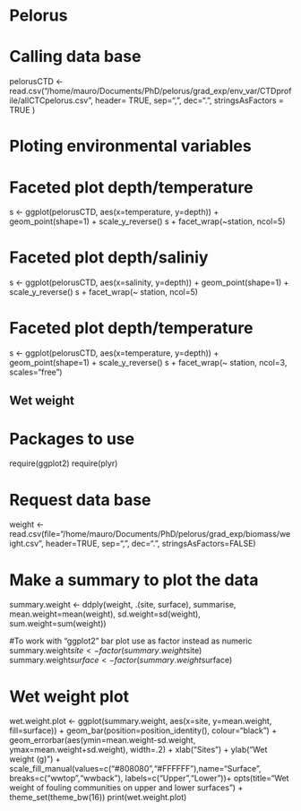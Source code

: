Pelorus
=======

# Calling data base
pelorusCTD <- read.csv("/home/mauro/Documents/PhD/pelorus/grad_exp/env_var/CTDprofile/allCTCpelorus.csv",
header= TRUE, 
sep=",",
dec=".", 
stringsAsFactors = TRUE
)

# Ploting environmental variables
# Faceted plot depth/temperature
s <- ggplot(pelorusCTD, aes(x=temperature, y=depth)) + geom_point(shape=1) + scale_y_reverse()
s + facet_wrap(~station, ncol=5)

# Faceted plot depth/saliniy
s <- ggplot(pelorusCTD, aes(x=salinity, y=depth)) + geom_point(shape=1) + scale_y_reverse()
s + facet_wrap(~ station, ncol=5)


# Faceted plot depth/temperature
s <- ggplot(pelorusCTD, aes(x=temperature, y=depth)) + geom_point(shape=1) + scale_y_reverse()
s + facet_wrap(~ station, ncol=3, scales="free")

Wet weight
----------
# Packages to use
require(ggplot2)
require(plyr)

# Request data base
weight <- read.csv(file="/home/mauro/Documents/PhD/pelorus/grad_exp/biomass/weight.csv", header=TRUE, sep=",", dec=".", stringsAsFactors=FALSE)

# Make a summary to plot the data
summary.weight <- ddply(weight, .(site, surface), summarise, 
mean.weight=mean(weight), 
sd.weight=sd(weight), 
sum.weight=sum(weight))

#To work with "ggplot2" bar plot use as factor instead as numeric
summary.weight$site <- factor(summary.weight$site)
summary.weight$surface <- factor(summary.weight$surface)

# Wet weight plot
wet.weight.plot <- ggplot(summary.weight, aes(x=site, y=mean.weight, fill=surface)) + 
geom_bar(position=position_identity(), colour="black") + 
geom_errorbar(aes(ymin=mean.weight-sd.weight, ymax=mean.weight+sd.weight), width=.2) +
xlab("Sites") +
ylab("Wet weight (g)") +
scale_fill_manual(values=c("#808080","#FFFFFF"),name="Surface", breaks=c("wwtop","wwback"), labels=c("Upper","Lower"))+
opts(title="Wet weight of fouling communities on upper and lower surfaces") +
theme_set(theme_bw(16))
print(wet.weight.plot)